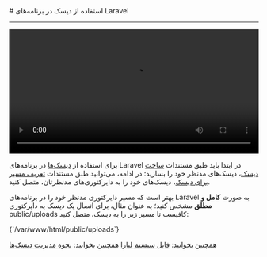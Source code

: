 

<Layout>
<Head>
<title>مستندات استفاده از دیسک‌ها در Laravel - لیارا</title>
</Head>
# استفاده از دیسک در برنامه‌های Laravel
<hr className="mb-2" />

<video
  src="https://files.liara.ir/liara/laravel/laravel-disks.mp4"
  controls="controls"
  className="block w-full"
  width="100%" />
<div className="h-4" />

برای استفاده از <a href="/paas/disks/about" className="text-[#2196f3] ">دیسک‌ها</a> در برنامه‌های Laravel در ابتدا باید طبق مستندات <a href="/paas/disks/create" className="text-[#2196f3] ">ساخت دیسک</a>، دیسک‌های مدنظر خود را بسازید؛ در ادامه، می‌توانید طبق مستندات <a href="/paas/disks/route" className="text-[#2196f3] ">تعریف مسیر برای دیسک</a>، دیسک‌های خود را به دایرکتوری‌های مدنظرتان، متصل کنید.

بهتر است که مسیر دایرکتوری مدنظر خود را در برنامه‌های Laravel به صورت <b>کامل و مطلق</b> مشخص کنید؛ به عنوان مثال، برای اتصال یک دیسک به دایرکتوری <Important>public/uploads</Important> کافیست تا مسیر زیر را به دیسک، متصل کنید:

<div className='h-2' />
<div dir="ltr">
<Highlight className="bash">
{`/var/www/html/public/uploads`}
</Highlight>
</div>
<div className='h-2' />

<Alert variant='success'>همچنین بخوانید: <a href="/paas/details/file-system" className="text-[#2196f3] ">فایل سیستم لیارا</a></Alert>
<Alert variant='success'>همچنین بخوانید: <a href="/paas/disks/about" className="text-[#2196f3] ">نحوه مدیریت دیسک‌ها</a></Alert>


</Layout>